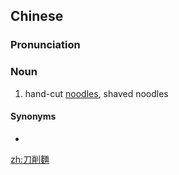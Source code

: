 {{also|刀削面}}
==Chinese==
{{zh-forms|s=刀削面|type=12}}

===Pronunciation===
{{zh-pron
|m=dāoxiāomiàn
|c=dou1 soek3 min6
|cat=n
}}

===Noun===
{{zh-noun}}

# hand-cut [[noodles]], shaved noodles

====Synonyms====
* {{zh-l|削麵}}

{{zh-cat|Pasta}}

[[zh:刀削麵]]